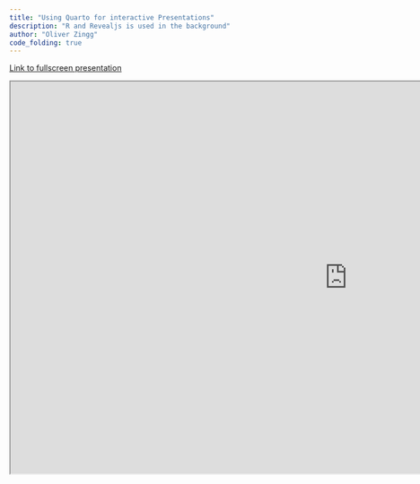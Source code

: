```yaml
---
title: "Using Quarto for interactive Presentations"
description: "R and Revealjs is used in the background"
author: "Oliver Zingg"
code_folding: true
---
```


[Link to fullscreen presentation](https://oli9402.github.io/Revealjs/)

```{=html}
<iframe width="1200" height="700" src="https://oli9402.github.io/Revealjs/" title="Quarto Presentation" data-external="1"></iframe>
```

